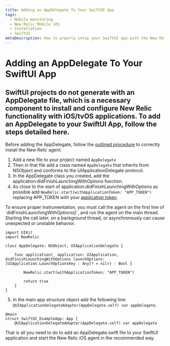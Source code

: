 ```yaml
---
title: Adding an AppDelegate To Your SwiftUI App
tags:
  - Mobile monitoring
  - New Relic Mobile iOS
  - Installation
  - SwiftUI
metaDescription: How to prperly setup your SwiftUI app with the New Relic agent.
---
```


# Adding an AppDelegate To Your SwiftUI App
## SwiftUI projects do not generate with an AppDelegate file, which is a necessary component to install and configure New Relic functionality with iOS/tvOS applications. To add an AppDelegate to your SwiftUI App, follow the steps detailed here.
Before adding the AppDelegate, follow the [outlined procedure](docs/mobile-monitoring/new-relic-mobile-ios/installation/spm-installation.mdx) to correctly install the New Relic agent. 

1. Add a new file to your project named `AppDelegate`
2. Then in that file add a class named `AppDelegate` that inherits from NSObject and conforms to the UIApplicationDelegate protocol. 
3. In the AppDelegate class you created, add the application:didFinishLaunchingWithOptions function. 
4. As close to the start of application:didFinishLaunchingWithOptions as possible add `NewRelic.start(withApplicationToken: "APP_TOKEN")` replacing APP_TOKEN with your [application token](/docs/mobile-apps/viewing-your-application-token).

<Callout variant="important">
    To ensure proper instrumentation, you must call the agent on the first line of `didFinishLaunchingWithOptions()`, and run the agent on the main thread. Starting the call later, on a background thread, or asynchronously can cause unexpected or unstable behavior.
</Callout>

```
import UIKit
import NewRelic

class AppDelegate: NSObject, UIApplicationDelegate {
    
    func application(_ application: UIApplication, didFinishLaunchingWithOptions launchOptions: [UIApplication.LaunchOptionsKey : Any]? = nil>) - Bool {
        
        NewRelic.start(withApplicationToken: "APP_TOKEN")
        
        return true
    }
}
```

5. In the main app structure object add the following line: `@UIApplicationDelegateAdaptor(AppDelegate.self) var appDelegate`. 

```
@main
struct SwiftUI_ExampleApp: App {
    @UIApplicationDelegateAdaptor(AppDelegate.self) var appDelegate
```

That is all you need to do to add an AppDelegate.swift file to your SwiftUI application and start the New Relic iOS agent in the recommended way.

<InstallFeedback />
